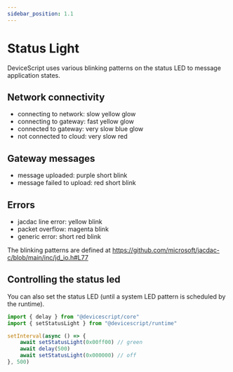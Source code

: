 ```yaml
---
sidebar_position: 1.1
---
```


# Status Light

DeviceScript uses various blinking patterns on the status LED to message application states.

## Network connectivity

-   connecting to network: slow yellow glow
-   connecting to gateway: fast yellow glow
-   connected to gateway: very slow blue glow
-   not connected to cloud: very slow red

## Gateway messages

-   message uploaded: purple short blink
-   message failed to upload: red short blink

## Errors

-   jacdac line error: yellow blink
-   packet overflow: magenta blink
-   generic error: short red blink

The blinking patterns are defined at https://github.com/microsoft/jacdac-c/blob/main/inc/jd_io.h#L77

## Controlling the status led

You can also set the status LED (until a system LED pattern is scheduled by the runtime).

```ts
import { delay } from "@devicescript/core"
import { setStatusLight } from "@devicescript/runtime"

setInterval(async () => {
    await setStatusLight(0x00ff00) // green
    await delay(500)
    await setStatusLight(0x000000) // off
}, 500)
```
